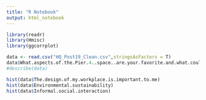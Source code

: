 ```yaml
---
title: "R Notebook"
output: html_notebook
---
```


```r
library(readr)
library(Hmisc)
library(ggcorrplot)
```

```r
data <- read.csv("HQ_Post19_Clean.csv",stringsAsFactors = T)
data$What.aspects.of.the.Pier.4..space..are.your.favorite.and.what.could.we.work.to.improve. <- as.character(data$What.aspects.of.the.Pier.4..space..are.your.favorite.and.what.could.we.work.to.improve.)
#describe(data) 
```

```r
hist(data$The.design.of.my.workplace.is.important.to.me)
hist(data$Environmental.sustainability)
hist(data$Informal.social.interaction)

```

